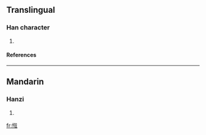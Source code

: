 ==Translingual==
===Han character===
{{Han char|rn=61|rad=心|as=08|sn=11|four=9003<sub>2</sub>|canj=心弓卜戈 (PNYI)}}
# {{defn|Han|sort=心08}}
====References====
{{Han ref|kx=0392.090|dkj=10754|hdz=42319.100|uh=60E4|ud=24804|bh=D55A|bd=54618}}
----
==Mandarin==
===Hanzi===
{{cmn-hanzi|pin=[[jiān]] (jian1)|wg=chien<sup>1</sup>}}
# {{defn|Mandarin}}

[[fr:惤]]